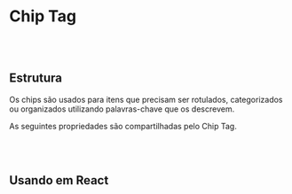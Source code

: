 
# Chip Tag

<br></br>
## Estrutura

Os chips são usados para itens que precisam ser rotulados, categorizados ou organizados utilizando palavras-chave que os descrevem.

<Canvas of={ChipTagStories.Properties}></Canvas>

<Meta isTemplate />

As seguintes propriedades são compartilhadas pelo Chip Tag.

<Controls />

<br></br>
## Usando em React

<Source of={ChipTagStories.FrameworkReact} />

